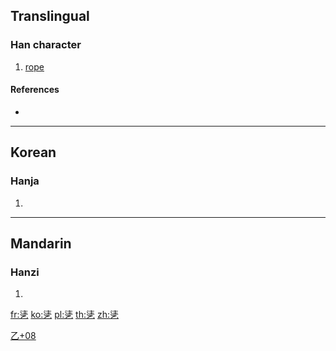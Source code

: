 {{character info/new}}
==Translingual==

===Han character===
{{Han char|rn=5|rad=乙|as=08|sn=9|four=|canj=EGN|ids=⿱注乙}}

# [[rope]]

====References====
* {{Han ref|kx=0084.241|dj=0171.340|hdz=10056.051|uh=4E7C|ud=20092}}

----

==Korean==

===Hanja===
{{ko-hanja|hangeul=[[줄]]|rv=jul|mr=chul|y=cwul}}

# {{defn|lang=ko|sort=乙08}}

----

==Mandarin==

===Hanzi===
{{cmn-hanzi|pin=[[cui]]|wg=ts'ui}}

# {{defn|lang=cmn|sort=乙08}}

[[Category:Korean-only CJKV Characters|乙+08]]

[[fr:乼]]
[[ko:乼]]
[[pl:乼]]
[[th:乼]]
[[zh:乼]]
